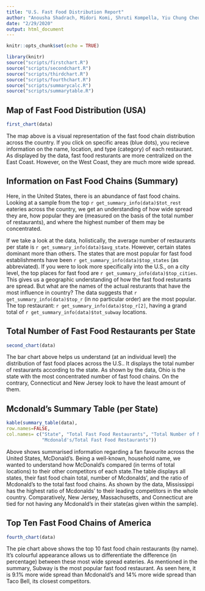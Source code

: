 ```yaml
---
title: "U.S. Fast Food Distribution Report"
author: "Anousha Shadrach, Midori Komi, Shruti Kompella, Yiu Chung Cheung"
date: "2/29/2020"
output: html_document
---
```


```r
knitr::opts_chunk$set(echo = TRUE)
```

```r
library(knitr)
source("scripts/firstchart.R")
source("scripts/secondchart.R")
source("scripts/thirdchart.R")
source("scripts/fourthchart.R")
source("scripts/summarycalc.R")
source("scripts/summarytable.R")
```


## Map of Fast Food Distribution (USA) 

```r
first_chart(data)
```
The map above is a visual representation of the fast food chain distribution across the country. If you click on specific areas (blue dots), you recieve information on the name, location, and type (category) of each restaurant. As displayed by the data, fast food resturants are more centralized on the East Coast. However, on the West Coast, they are much more wide spread. 

## Information on Fast Food Chains (Summary)

Here, in the United States, there is an abundance of fast food chains. Looking at a sample from the top `r get_summary_info(data)$tot_rest` eateries across the country, we get an understanding of how wide spread they are, how popular they are (measured on the basis of the total number of restaurants), and where the highest number of them may be concentrated. 

If we take a look at the data, holistically, the average number of restaurants per state is `r get_summary_info(data)$avg_state`. However, certain states dominant more than others. The states that are most popular for fast food establishments have been `r get_summary_info(data)$top_states` (as abbreviated). If you were to look more specifically into the U.S., on a city level, the top places for fast food are `r get_summary_info(data)$top_cities`. This gives us a geographic understanding of how the fast food resturants are spread. But what are the names of the actual resturants that have the most influence in country? The data suggests that `r get_summary_info(data)$top_r` (in no particular order) are the most popular. The top restaurant: `r get_summary_info(data)$top_r[2]`, having a grand total of `r get_summary_info(data)$tot_subway` locations. 


## Total Number of Fast Food Restaurants per State
```r
second_chart(data)
```
The bar chart above helps us understand (at an individual level) the distribution of fast food places across the U.S.. It displays the total number of restaurants according to the state. As shown by the data, Ohio is the state with the most concentrated number of fast food chains. On the contrary, Connecticut and New Jersey look to have the least amount of them.

## Mcdonald's Summary Table (per State)

```r
kable(summary_table(data),
row.names=FALSE,
col.names= c("State", "Total Fast Food Restaurants", "Total Number of Mcdonald's", 
             "Mcdonald's/Total Fast Food Restaurants"))

```

Above shows summarised information regarding a fan favourite across the United States, McDonald's. Being a well-known, household name, we wanted to understand how McDonald's compared (in terms of total locations) to their other competitors of each state.The table displays all states, their fast food chain total, number of Mcdonalds', and the ratio of Mcdonald's to the total fast food chains. As shown by the data, Mississippi has the highest ratio of Mcdonalds' to their leading competitors in the whole country. Comparatively, New Jersey, Massachusetts, and Connecticut are tied for not having any Mcdonald's in their state(as given within the sample).


## Top Ten Fast Food Chains of America 
```r
fourth_chart(data)
```

The pie chart above shows the top 10 fast food chain restaurants (by name). It's colourful appearance allows us to differentiate the difference (in percentage) between these most wide spread eateries. As mentioned in the summary, Subway is the most popular fast food restaurant. As seen here, it is 9.1% more wide spread than Mcdonald's and 14% more wide spread than Taco Bell, its closest competitors.